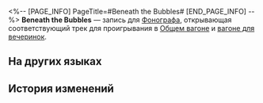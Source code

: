 <%-- [PAGE_INFO]
PageTitle=#Beneath the Bubbles#
[END_PAGE_INFO] --%>
{{Предмет Инфобокс
|id          = 210407
|Изображение = Предмет Beneath the Bubbles.png
|Тип         = Запись
|Инвентарь   = Ценные предметы
|Редкость    = 3
|Эффект      = 
|Описание    = Запись, которую можно воспроизвести на фонографе экспресса. Это может быть случайное приобретение или подарок от кого-то другого. Когда играет музыка, всплывают самые разные воспоминания: улыбки, встречи, прикосновения и волнение битвы. Может быть, поэтому, даже несмотря на стремительный прогресс общества, люди всё ещё собирают записи.<br />Текущая запись содержит трек Beneath the Bubbles.
}}
{{Описание|''Море - это перевёрнутое небо, его шёлк синее ночи.''}}
'''Beneath the Bubbles''' — запись для [[Фонограф]]а, открывающая соответствующий трек для проигрывания в [[Общий вагон|Общем вагоне]] и [[Вагон для вечеринок|вагоне для вечеринок]].

==На других языках==
{{На других языках
|en   = ''Beneath the Bubbles''
|zhs  = 《泡沫之下》
|zht  = 《泡沫之下》
|ja   = 『泡沫の下に』
|ko   = ≪거품 아래≫
|es   = Bajo la espuma
|fr   = ''Beneath the Bubbles''
|ru   = Beneath the Bubbles
|th   = "Beneath the Bubbles"
|vi   = "Bên Dưới Bọt Biển"
|de   = „Unter den Blasen“
|id   = "Beneath the Bubbles"
|pt   = "Beneath the Bubbles"
}}

==История изменений==
{{История изменений|3.5}}